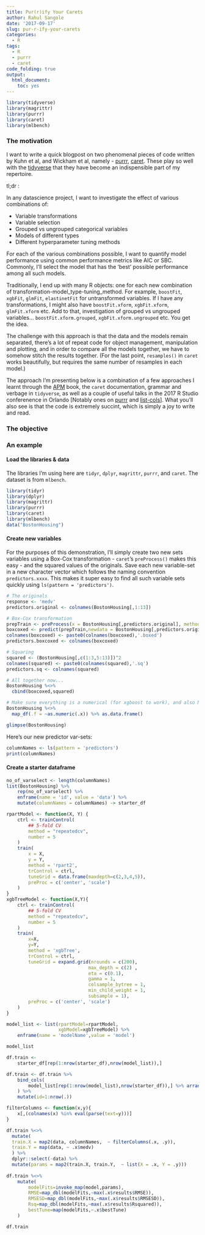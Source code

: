 ```yaml
---
title: Pur(r)ify Your Carets
author: Rahul Sangole
date: '2017-09-17'
slug: pur-r-ify-your-carets
categories:
  - R
tags:
  - R
  - purrr
  - caret
code_folding: true
output: 
  html_document: 
    toc: yes
---
```



```r
library(tidyverse)
library(magrittr)
library(purrr)
library(caret)
library(mlbench)
```
### The motivation

I want to write a quick blogpost on two phenomenal pieces of code written by Kuhn et al, and Wickham et al, namely - [purrr](https://cran.r-project.org/web/packages/purrr/index.html), [caret](https://cran.r-project.org/web/packages/caret/index.html). These play so well with the [tidyverse](https://cran.r-project.org/web/packages/tidyverse/index.html) that they have become an indispensible part of my repertoire. 

tl;dr : 

In any datascience project, I want to investigate the effect of various combinations of:

* Variable transformations
* Variable selection
* Grouped vs ungrouped categorical variables
* Models of different types
* Different hyperparameter tuning methods

For each of the various combinations possible, I want to quantify model performance using common performance metrics like AIC or SBC. Commonly, I'll select the model that has the 'best' possible performance among all such models.

Traditionally, I end up with many R objects: one for each new combination of transformation-model_type-tuning_method. For example, `boostFit`, `xgbFit`, `glmFit`, `elastinetFit` for untransformed variables. If I have any transformations, I might also have `boostFit.xform`, `xgbFit.xform`, `glmFit.xform` etc. Add to that, investigation of grouped vs ungrouped variables... `boostFit.xform.grouped`, `xgbFit.xform.ungrouped` etc. You get the idea. 

The challenge with this approach is that the data and the models remain separated, there's a lot of repeat code for object management, manipulation and plotting, and in order to compare all the models together, we have to somehow stitch the results together. (For the last point, `resamples()` in `caret` works beautifully, but requires the same number of resamples in each model.)

The approach I'm presenting below is a combination of a few approaches I learnt through the [APM](http://appliedpredictivemodeling.com/) book, the `caret` documentation,  grammar and verbage in `tidyverse`, as well as a couple of useful talks in the 2017 R Studio conferenence in Orlando [Notably ones on [purrr](https://www.rstudio.com/resources/videos/happy-r-users-purrr/) and  [list-cols](https://www.rstudio.com/resources/videos/using-list-cols-in-your-dataframe/)]. What you'll also see is that the code is extremely succint, which is simply a joy to write and read.

### The objective

### An example

#### Load the libraries & data

The libraries I'm using here are `tidyr`, `dplyr`, `magrittr`, `purrr`, and `caret`. The dataset is from `mlbench`. 

```r
library(tidyr)
library(dplyr)
library(magrittr)
library(purrr)
library(caret)
library(mlbench)
data("BostonHousing")
```

#### Create new variables

For the purposes of this demonstration, I'll simply create two new sets variables using a Box-Cox transformation - `caret`'s `preProcess()` makes this easy - and the squared values of the originals. Save each new variable-set in a new character vector which follows the naming convention `predictors.xxxx`. This makes it super easy to find all such variable sets quickly using `ls(pattern = 'predictors')`.

```r
# The originals
response <- 'medv'
predictors.original <- colnames(BostonHousing[,1:13])

# Box-Cox transformation
prepTrain <- preProcess(x = BostonHousing[,predictors.original], method = c('BoxCox'))
boxcoxed <- predict(prepTrain,newdata = BostonHousing[,predictors.original])
colnames(boxcoxed) <- paste0(colnames(boxcoxed),'.boxed')
predictors.boxcoxed <- colnames(boxcoxed)

# Squaring
squared <- (BostonHousing[,c(1:3,5:13)])^2
colnames(squared) <- paste0(colnames(squared),'.sq')
predictors.sq <- colnames(squared)

# All together now...
BostonHousing %<>% 
  cbind(boxcoxed,squared)

# Make sure everything is a numerical (for xgboost to work), and also NOT a tibble (some caret functions have trouble with tibbles)
BostonHousing %<>% 
  map_df(.f = ~as.numeric(.x)) %>% as.data.frame()

glimpse(BostonHousing)
```

Here's our new predictor var-sets:
```r
columnNames <- ls(pattern = 'predictors')
print(columnNames)
```

#### Create a starter dataframe


```r
no_of_varselect <- length(columnNames)
list(BostonHousing) %>% 
    rep(no_of_varselect) %>% 
    enframe(name = 'id', value = 'data') %>% 
    mutate(columnNames = columnNames) -> starter_df

```

```r
rpartModel <- function(X, Y) {
    ctrl <- trainControl(
        ## 5-fold CV
        method = "repeatedcv",
        number = 5
    )
    train(
        x = X,
        y = Y,
        method = 'rpart2',
        trControl = ctrl,
        tuneGrid = data.frame(maxdepth=c(2,3,4,5)),
        preProc = c('center', 'scale')
    )
}
xgbTreeModel <- function(X,Y){
    ctrl <- trainControl(
        ## 5-fold CV
        method = "repeatedcv",
        number = 5
    )
    train(
        x=X,
        y=Y,
        method = 'xgbTree',
        trControl = ctrl,
        tuneGrid = expand.grid(nrounds = c(200), 
                              max_depth = c(2) ,
                              eta = c(0.1),
                              gamma = 1, 
                              colsample_bytree = 1, 
                              min_child_weight = 1, 
                              subsample = 1),
        preProc = c('center', 'scale')
    )
}

model_list <- list(rpartModel=rpartModel,
                   xgbModel=xgbTreeModel) %>%
    enframe(name = 'modelName',value = 'model')

model_list
```


```r
df.train <-
    starter_df[rep(1:nrow(starter_df),nrow(model_list)),]

df.train <- df.train %>%
    bind_cols(
        model_list[rep(1:nrow(model_list),nrow(starter_df)),] %>% arrange(modelName)
    ) %>%
    mutate(id=1:nrow(.))

```



```r
filterColumns <- function(x,y){
    x[,(colnames(x) %in% eval(parse(text=y)))]
}

df.train %<>%
  mutate(
  train.X = map2(data, columnNames,  ~ filterColumns(.x, .y)),
  train.Y = map(data, ~ .x$medv)
  ) %>%
  dplyr::select(-data) %>%
  mutate(params = map2(train.X, train.Y,  ~ list(X = .x, Y = .y)))
  
df.train %<>% 
    mutate(
        modelFits=invoke_map(model,params),
        RMSE=map_dbl(modelFits,~max(.x$results$RMSE)),
        RMSESD=map_dbl(modelFits,~max(.x$results$RMSESD)),
        Rsq=map_dbl(modelFits,~max(.x$results$Rsquared)),
        bestTune=map(modelFits,~.x$bestTune)
    )

df.train
```